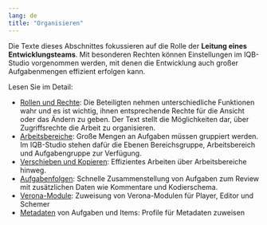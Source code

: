 ```yaml
---
lang: de
title: "Organisieren"
---
```


Die Texte dieses Abschnittes fokussieren auf die Rolle der **Leitung eines Entwicklungsteams**. Mit besonderen Rechten können Einstellungen im IQB-Studio vorgenommen werden, mit denen die Entwicklung auch großer Aufgabenmengen effizient erfolgen kann.

Lesen Sie im Detail:

* [Rollen und Rechte](roles.qmd): Die Beteiligten nehmen unterschiedliche Funktionen wahr und es ist wichtig, ihnen entsprechende Rechte für die Ansicht oder das Ändern zu geben. Der Text stellt die Möglichkeiten dar, über Zugriffsrechte die Arbeit zu organisieren.
* [Arbeitsbereiche](workspaces.qmd): Große Mengen an Aufgaben müssen gruppiert werden. Im IQB-Studio stehen dafür die Ebenen Bereichsgruppe, Arbeitsbereich und Aufgabengruppe zur Verfügung.
* [Verschieben und Kopieren](move-and-copy.qmd): Effizientes Arbeiten über Arbeitsbereiche hinweg.
* [Aufgabenfolgen](task-sequence.qmd): Schnelle Zusammenstellung von Aufgaben zum Review mit zusätzlichen Daten wie Kommentare und Kodierschema.
* [Verona-Module](verona-modules.qmd): Zuweisung von Verona-Modulen für Player, Editor und Schemer
* [Metadaten](metadata.qmd) von Aufgaben und Items: Profile für Metadaten zuweisen
